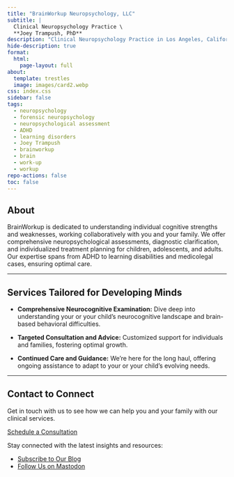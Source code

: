 ```yaml
---
title: "BrainWorkup Neuropsychology, LLC"
subtitle: | 
  Clinical Neuropsychology Practice \
  **Joey Trampush, PhD**
description: "Clinical Neuropsychology Practice in Los Angeles, California founded by Joey Trampush, PhD."
hide-description: true
format:
  html:
    page-layout: full
about:
  template: trestles
  image: images/card2.webp
css: index.css
sidebar: false
tags:
  - neuropsychology
  - forensic neuropsychology
  - neuropsychological assessment
  - ADHD
  - learning disorders
  - Joey Trampush
  - brainworkup
  - brain
  - work-up
  - workup
repo-actions: false
toc: false
---
```


## About

BrainWorkup is dedicated to understanding individual cognitive strengths and
weaknesses, working collaboratively with you and your family. We offer
comprehensive neuropsychological assessments, diagnostic clarification, and individualized treatment planning
for children, adolescents, and adults. Our expertise spans from ADHD to learning
disabilities and medicolegal cases, ensuring optimal care.

---

## Services Tailored for Developing Minds


- **Comprehensive Neurocognitive Examination:** Dive deep into understanding
your or your child's neurocognitive landscape and brain-based behavioral difficulties.

- **Targeted Consultation and Advice:** Customized support for individuals and families, fostering optimal growth.

- **Continued Care and Guidance:** We're here for the long haul, offering
ongoing assistance to adapt to your or your child's evolving needs.


<!-- ## Meet Dr. Trampush

[Joey Trampush, PhD](docs/about/joey-trampush.qmd) is a compassionate and experienced clinical neuropsychologist dedicated to providing the highest quality care. Learn more about his expertise and approach. -->

<!-- **Recent Insights from Our Blog**

- **Unlocking Learning Potential: Strategies for ADHD**
- **The Neuropsychology of Resilience: Building Strength in Challenging Times**
- **Understanding Brain Development: A Guide for Parents** -->

---

## Contact to Connect


Get in touch with us to see how we can help you and your family with our
clinical services.

[Schedule a Consultation](docs/contact/index.qmd)

Stay connected with the latest insights and resources:

- [Subscribe to Our Blog](docs/blog/index.qmd)
- [Follow Us on Mastodon](https://fosstodon.org/@brainworkup)




